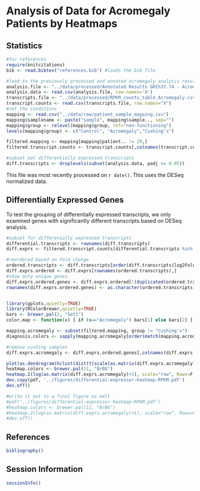 Analysis of Data for Acromegaly Patients by Heatmaps
=============================================================

Statistics
----------

```r
#for references
require(knitcitations)
bib <- read.bibtex("references.bib") #loads the bib file

#load in the previously processed and annoted acromegaly analysis results
analysis.file <- "../data/processed/Annotated Results GRCh37.74 - Acromegaly.csv"
analysis.data <- read.csv(analysis.file, row.names='X')
transcripts.file <- "../data/processed/RPKM_counts_table_Acromegaly.csv"
transcript.counts <- read.csv(transcripts.file, row.names="X")
#set the conditions
mapping <- read.csv("../data/raw/patient_sample_mapping.csv")
mapping$samplename <- paste("sample", mapping$sample.., sep="")
mapping$group <- relevel(mapping$group, ref="non-functioning")
levels(mapping$group) <- c("Control", "Acromegaly","Cushing's")

filtered.mapping <- mapping[mapping$patient.. != 29,]
filtered.transcript.counts <- transcript.counts[,colnames(transcript.counts) != mapping[mapping$patient.. == 29,]$samplename]

#subset out differentially expressed transcripts
diff.transcripts <- droplevels(subset(analysis.data, padj <= 0.05))
```
This file was most recently processed on ```r date()```.  This uses the DESeq normalized data.


Differentially Expressed Genes
----------------------------------

To test the grouping of differentially expressed transcripts, we only examined genes with significantly different transcripts based on DESeq analysis.

```r

#subset for differenially expressed transcripts
differential.transcripts <- rownames(diff.transcripts)
diff.exprs <- filtered.transcript.counts[differential.transcripts %in% rownames(filtered.transcript.counts),]

#reordered based on fold change
ordered.transcripts <- diff.transcripts[order(diff.transcripts$log2FoldChange),]
diff.exprs.ordered <- diff.exprs[rownames(ordered.transcripts),]
#show only unique genes
diff.exprs.ordered.genes <- diff.exprs.ordered[!(duplicated(ordered.transcripts$external_gene_id, incomparables=F)),]
rownames(diff.exprs.ordered.genes) <- as.character(ordered.transcripts[!(duplicated(ordered.transcripts$external_gene_id, incomparables=F)),]$external_gene_id)


library(gplots,quietly=TRUE)
library(RColorBrewer,quietly=TRUE)
bars <- brewer.pal(2, "Set1")
color.map <- function(x) { if (x=="Acromegaly") bars[1] else bars[2] }

mapping.acromegaly <- subset(filtered.mapping, group != "Cushing's")
diagnosis.colors <- sapply(mapping.acromegaly[order(match(mapping.acromegaly$samplename,colnames(diff.exprs))),]$group, FUN=color.map)

#remove cushing samples
diff.exprs.acromegaly <- diff.exprs.ordered.genes[,colnames(diff.exprs.ordered.genes) %in% mapping.acromegaly$samplename]

plot(as.dendrogram(hclust(dist(t(scale(as.matrix(diff.exprs.acromegaly)))))))
heatmap.colors <- brewer.pal(11, "BrBG")
heatmap.2(log(as.matrix(diff.exprs.acromegaly)+1), scale="row", Rowv=F, ColSideColors=diagnosis.colors, col=heatmap.colors, density.info="none", trace="none", labCol=F, margins=c(6,6))
dev.copy(pdf, '../figures/differential-expressor-heatmap-RPKM.pdf')
dev.off()

#write it out to a final figure as well
#pdf('../figures/differential-expressor-heatmap-RPKM.pdf')
#heatmap.colors <- brewer.pal(11, "BrBG")
#heatmap.2(log(as.matrix(diff.exprs.acromegaly)+1), scale="row", Rowv=F, ColSideColors=diagnosis.colors, col=heatmap.colors, #density.info="none", trace="none", labCol=F, margins=c(6,6))
#dev.off()
```

References
-----------
```r
bibliography()
```

Session Information
-------------------
```r
sessionInfo()
```
